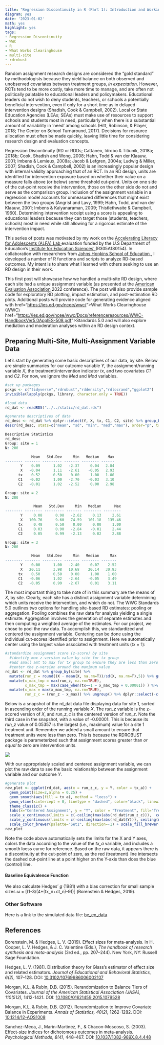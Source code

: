---
title: "Regression Discontinuity in R (Part 1): Introduction and Working With Multi-Site, Different Scale Assignment Variables"
diagram: yes
date: '2023-01-02'
math: yes
highlight: yes
tags:
- Regression Discontinuity
- WWC
- R
- What Works Clearinghouse
- multi-site
- rdrobust
---

Random assignment research designs are considered the "gold standard" by methodologists because they yield balance on both observed and unobserved covariates between treatment groups, *in expectation*. However, RCTs tend to be more costly, take more time to manage, and are often not politically palatable to educational leaders and policymakers. Educational leaders do not wish to deny students, teachers, or schools a potentially beneficial intervention, even if only for a short time as in delayed-intervention designs (Shadish, Cook & Campbell, 2002). Local or State Education Agencies (LEAs; SEAs) must make use of resources to support schools and students most in need, particularly when there is a substantial amount of variability in 'need' among schools (Hitt, Robinson, & Player, 2018; The Center on School Turnaround, 2017). Decisions for resource allocation must often be made quickly, leaving little time for considering research design and evaluation concepts.

Regression Discontinuity (RD or RDDs; Cattaneo, Idrobo & Titiunik, 2018a; 2018b; Cook, Shadish and Wong, 2008; Hahn, Todd & van der Klaauw, 2001; Imbens & Lemieux, 2008a; Jacob & Lefgren, 2004a; Ludwig & Miller, 2007; Shadish, Cook & Campbell, 2002) is an increasingly popular design with internal validity approaching that of an RCT. In an RD design, units are identified for intervention exposure based on whether their value on a measure falls above (or below) some threshold cut-point. Units on one side of the cut-point receive the intervention, those on the other side do not and serve as the comparison group. Inclusion of the assignment variable in a regression model accounts for unmeasured differences that might exist between the two groups (Angrist and Lavy, 1999; Hahn, Todd, and van der Klaauw, 2001; Imbens & Kalyanaraman, 2009; Thistlethwaite & Campbell, 1960). Determining intervention receipt using a score is appealing to educational leaders because they can target those (students, teachers, schools) most in need while still allowing for a rigorous estimate of the intervention impact.

This series of posts was motivated by my work on the <a href="https://new.every1graduates.org/projects/alfalab/#:~:text=WHAT%20IS%20ALFA%20LAB%3F,significantly%20below%20grade%20level%20standards"> Accelerating Literacy for Adolescents (ALFA) Lab </a> evaluation funded by the U.S Department of Education's <a href="https://ies.ed.gov/">Institute for Education Sciences' </a> (R305A180154). In collaboration with researchers from <a href="https://education.jhu.edu/">Johns Hopkins School of Education </a>, I developed a number of R functions and scripts to analyze RD-based outcomes. My intent is to share what I learned with others seeking to use an RD design in their work.

This first post will showcase how we handled a multi-site RD design, where each site had a unique assignment variable (as presented at the <a href="https://www.eval.org/">American Evaluation Association</a> 2022 conference). The post will also provide sample code for exploratory RD plotting, impact estimation, and post-estimation RD plots. Additional posts will provide code for generating evidence aligned with href="<https://ies.ed.gov/ncee/wwc/>"\>What Works Clearinghouse (WWC)</a> href="<https://ies.ed.gov/ncee/wwc/Docs/referenceresources/WWC-HandbookVer5.0AppIES-508.pdf>"\>Standards 5.0</a> and will also explore mediation and moderation analyses within an RD design context.

## Preparing Multi-Site, Multi-Assignment Variable Data

Let's start by generating some basic descriptives of our data, by site. Below are simple summaries for our outcome variable *Y*, the assignment/running variable *X*, the treatment/intervention indicator *tx*, and two covariates *C1* and *C2*. For now, we ignore the *Med* and *Mod* variables.

``` r
#set up packages
pckgs <- c("tidyverse","rdrobust","rddensity","rdlocrand","ggplot2")
invisible(lapply(pckgs, library, character.only = TRUE))

#load data
rd_dat <- readRDS("../../static/rd_dat.rds")

#generate descriptives of data 
rd_desc <- rd_dat %>% dplyr::select(Y, X, tx, C1, C2, site) %>% group_by(site)
descr(rd_desc, stats=c("mean", "sd", "min", "med","max"), order="p", transpose=T)

Descriptive Statistics  
rd_desc  
Group: site = 1  
N: 200  

            Mean   Std.Dev     Min   Median    Max
-------- ------- --------- ------- -------- ------
       Y    0.09      1.02   -2.37     0.04   2.84
       X   -0.04      1.11   -2.61    -0.05   2.93
      tx    0.52      0.50    0.00     1.00   1.00
      C1   -0.02      1.00   -2.70    -0.03   3.10
      C2   -0.01      1.02   -2.52     0.00   2.98

Group: site = 2  
N: 200  

             Mean   Std.Dev     Min   Median      Max
-------- -------- --------- ------- -------- --------
       Y     0.08      0.98   -2.62     0.13     2.61
       X   100.76      9.60   74.59   101.18   135.46
      tx     0.48      0.50    0.00     0.00     1.00
      C1     0.03      0.90   -2.84    -0.01     2.44
      C2     0.05      0.99   -2.13     0.02     2.88

Group: site = 3  
N: 200  

            Mean   Std.Dev     Min   Median     Max
-------- ------- --------- ------- -------- -------
       Y    0.00      1.00   -2.40     0.07    2.52
       X   20.11      3.98   10.68    20.14   30.93
      tx    0.50      0.50    0.00     1.00    1.00
      C1   -0.06      1.02   -2.64    -0.05    3.49
      C2   -0.05      0.99   -2.67     0.01    3.11
```

The most important thing to take note of in this summary are the means of *X*, by site. Clearly, each site has a distinct assignment variable determining which units receive the intervention, and which do not. The WWC Standards 5.0 outlines two options for handling site-based RD estimates: pooling or aggregation. Pooling combines the raw data for analysis yielding a single estimate. Aggregation involves the generation of separate estimates and then computing a weighted average of the estimates. For our project, we chose to pool the raw data. To accomplish this, we standardized and centered the assignment variable. Centering can be done using the individual cut-scores identified prior to assignment. Here we automatically center using the largest value associated with treatment units (tx = 1):

``` r
#standardize assignment score (z-score) by site
  #identify max z-version value by site for tx group
  #add small amt to max for tx group to ensure they are less than zero
  #center the z-version around the maximum value
rd_dat <- rd_dat %>% group_by(site) %>% 
  mutate(run_z = round((X - mean(X, na.rm=T))/sd(X, na.rm=T),5)) %>% group_by(site, tx) %>%
  mutate(x_max_tmp = max(run_z, na.rm=TRUE),
         x_max_tmp = max(case_when(tx==1 ~ x_max_tmp + 0.00001)) ) %>% group_by(site) %>%
  mutate(x_max = max(x_max_tmp, na.rm=TRUE), 
         run_z_c = (run_z - x_max)) %>% ungroup() %>% dplyr::select(-c(x_max_tmp,x_max) )
```

Below is a snapshot of the rd_dat data file displaying data for site 1, sorted in ascending order of the running variable *X*. The *run_z* variable is the z-scored version of *X*, and *run_z\_c* is the centered version of *run_z*. Note the third case in the snapshot, with a value of -0.00001. This is because its *run_z* value of 0.05357 is the largest (i.e., maximum) value for a site 1 treatment unit. Remember we added a small amount to ensure that treatment units were less than zero. This is because the RDROBUST package is parameterized such that assignment scores greater than *or equal to* zero are intervention units.

![](/images/rd_run_z_c.png)

With our appropriately scaled and centered assignment variable, we can plot the raw data to see the basic relationship between the assignment variable and our outcome *Y*.

``` r
#generate plot
raw_plot <- ggplot(rd_dat, aes(x = run_z_c, y = Y, color = tx_a)) + 
  geom_point(size=2,alpha = 0.25) + 
  geom_smooth(aes(fill = tx_a), method = "loess") + 
  geom_vline(xintercept = 0, linetype = "dashed", color="black", linewidth=1) +
  theme_classic() +
  labs(x="Centered Assignment", y = "Y", color = "Treatment", fill="Treatment") + 
  scale_x_continuous(limits = c(-ceiling(max(abs(rd_dat$run_z_c))),  ceiling(max(abs(rd_dat$run_z_c))))) +
  scale_y_continuous(limits = c(-ceiling(max(abs(rd_dat$Y))), ceiling(max(abs(rd_dat$Y))))) +
  scale_color_brewer(palette="Set1", direction=-1) + scale_fill_brewer(palette="Set1", direction=-1)
raw_plot
```

Note the code above automatically sets the limits for the X and Y axes, colors the data according to the value of the *tx_a* variable, and includes a smooth loess curve for reference. Based on the raw data, it appears there is a discontinuity at the cut-point of zero, as the red (treatment) line intersects the dashed cut-point line at a point higher on the Y-axis than does the blue (control) line.

#### Baseline Equivalence Function

We also calculate Hedges' *g* (1981) with a bias correction for small sample sizes $\omega$ = [(1-3/(4\*(tx_n+ct_n)-9))] (Borenstein & Hedges, 2019).

### Other Software

Here is a link to the simulated data file: [be_eq_data](/be_eq_data.xlsx)

## References

Borenstein, M. & Hedges, L. V. (2019). Effect sizes for meta-analysis. In H. Cooper, L. V. Hedges, & J. C. Valentine (Eds.), *The handbook of research synthesis and meta-analysis* (3rd ed., pp. 207--244). New York, NY: Russell Sage Foundation.

Hedges, L. V. (1981). Distribution theory for Glass's estimator of effect size and related estimators. *Journal of Educational and Behavioral Statistics, 6(2),* 107--128. DOI: <a href="https://doi.org/10.3102/10769986006002107">10.3102/10769986006002107</a>

Morgan, K.L. & Rubin, D.B. (2015). Rerandomization to Balance Tiers of Covariates. *Journal of the American Statistical Association (JASA), 110(512),* 1412-1421. DOI: <a href="https://doi.org/10.1080/01621459.2015.1079528">10.1080/01621459.2015.1079528</a>

Morgan, K.L. & Rubin, D.B. (2012). Rerandomization to Improve Covariate Balance in Experiments. *Annals of Statistics, 40(2),* 1262-1282. DOI: <a href="https://doi.org/10.1214/12-AOS1008">10.1214/12-AOS1008</a>

Sanchez-Meca, J., Marin-Martinez, F., & Chacon-Moscoso, S. (2003). Effect-size indices for dichotomous outcomes in meta-analysis. *Psychological Methods, 8(4),* 448--467. DOI: <a href="https://doi.org/10.1037/1082-989X.8.4.448">10.1037/1082-989X.8.4.448</a>
